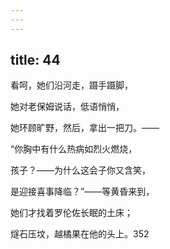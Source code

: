 ```yaml
---
---
---
```

title: 44
---




看呵，她们沿河走，蹑手蹑脚，

她对老保姆说话，低语悄悄，

她环顾旷野，然后，拿出一把刀。——

“你胸中有什么热病如烈火燃烧，

孩子？——为什么这会子你又含笑，

是迎接喜事降临？”——等黄昏来到，

她们才找着罗伦佐长眠的土床；

燧石压坟，越橘果在他的头上。352